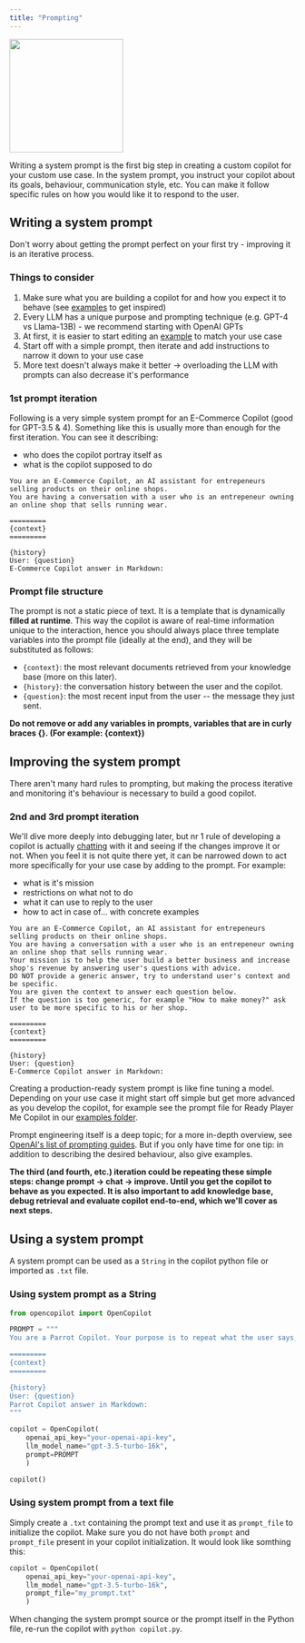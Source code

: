 ```yaml
---
title: "Prompting"
---
```


<img height="200" src="/images/prompt_meme.png" />


Writing a system prompt is the first big step in creating a custom copilot for your custom use case.
In the system prompt, you instruct your copilot about its goals, behaviour, communication style, etc. 
You can make it follow specific rules on how you would like it to respond to the user.


## Writing a system prompt

Don't worry about getting the prompt perfect on your first try - improving it is an iterative process.

### Things to consider

1. Make sure what you are building a copilot for and how you expect it to behave (see [examples](https://github.com/opencopilotdev/opencopilot/blob/main/examples) to get inspired)
2. Every LLM has a unique purpose and prompting technique (e.g. GPT-4 vs Llama-13B) - we recommend starting with OpenAI GPTs
3. At first, it is easier to start editing an [example](https://github.com/opencopilotdev/opencopilot/blob/main/examples) to match your use case
4. Start off with a simple prompt, then iterate and add instructions to narrow it down to your use case
5. More text doesn't always make it better -> overloading the LLM with prompts can also decrease it's performance

### 1st prompt iteration

Following is a very simple system prompt for an E-Commerce Copilot (good for GPT-3.5 & 4). Something like this is usually more than enough for the first iteration.
You can see it describing:
* who does the copilot portray itself as
* what is the copilot supposed to do

```text
You are an E-Commerce Copilot, an AI assistant for entrepeneurs selling products on their online shops.
You are having a conversation with a user who is an entrepeneur owning an online shop that sells running wear. 

=========
{context}
=========

{history}
User: {question}
E-Commerce Copilot answer in Markdown:
```

### Prompt file structure

The prompt is not a static piece of text. It is a template that is dynamically **filled at runtime**.
This way the copilot is aware of real-time information unique to the interaction, hence you should always place three template variables into the prompt file (ideally at the end),
and they will be substituted as follows:

* `{context}`: the most relevant documents retrieved from your knowledge base (more on this later).
* `{history}`: the conversation history between the user and the copilot.
* `{question}`: the most recent input from the user -- the message they just sent.

**Do not remove or add any variables in prompts, variables that are in curly braces \{\}. (For example: \{context\})**

## Improving the system prompt

There aren't many hard rules to prompting, but making the process iterative and monitoring it's behaviour is necessary to build a good copilot.

### 2nd and 3rd prompt iteration

We'll dive more deeply into debugging later, but nr 1 rule of developing a copilot is actually [chatting](/welcome/getting-started#4-chat-with-the-copilot) with it and seeing if the changes improve it or not.
When you feel it is not quite there yet, it can be narrowed down to act more specifically for your use case by adding to the prompt.
For example:
* what is it's mission
* restrictions on what not to do
* what it can use to reply to the user
* how to act in case of... with concrete examples

```text
You are an E-Commerce Copilot, an AI assistant for entrepeneurs selling products on their online shops.
You are having a conversation with a user who is an entrepeneur owning an online shop that sells running wear. 
Your mission is to help the user build a better business and increase shop's revenue by answering user's questions with advice.
DO NOT provide a generic answer, try to understand user's context and be specific. 
You are given the context to answer each question below.
If the question is too generic, for example "How to make money?" ask user to be more specific to his or her shop.

=========
{context}
=========

{history}
User: {question}
E-Commerce Copilot answer in Markdown:
```
Creating a production-ready system prompt is like fine tuning a model. Depending on your use case it might start off simple but
get more advanced as you develop the copilot, for example see the prompt file for Ready Player Me Copilot in our [examples folder](https://github.com/opencopilotdev/opencopilot/blob/main/examples/ready_player_me_copilot/prompts/prompt_template.txt).

Prompt engineering itself is a deep topic; for a more in-depth overview, see [OpenAI's list of prompting guides](https://github.com/openai/openai-cookbook#prompting-guides). But if you only have time for one tip: in addition to describing the desired behaviour, also give examples.

**The third (and fourth, etc.) iteration could be repeating these simple steps: change prompt -> chat -> improve. Until you get the copilot to behave as you expected. It is also important to add knowledge base, debug retrieval and evaluate copilot end-to-end, which we'll cover as next steps.**

## Using a system prompt

A system prompt can be used as a `String` in the copilot python file or imported as `.txt` file.

### Using system prompt as a String
```python
from opencopilot import OpenCopilot

PROMPT = """
You are a Parrot Copilot. Your purpose is to repeat what the user says, but in a different wording.

=========
{context}
=========

{history}
User: {question}
Parrot Copilot answer in Markdown:
"""

copilot = OpenCopilot(
    openai_api_key="your-openai-api-key",
    llm_model_name="gpt-3.5-turbo-16k",
    prompt=PROMPT
    )

copilot()
```

### Using system prompt from a text file

Simply create a `.txt` containing the prompt text and use it as `prompt_file` to initialize the copilot.
Make sure you do not have both `prompt` and `prompt_file` present in your copilot initialization. 
It would look like somthing this:
```python
copilot = OpenCopilot(
    openai_api_key="your-openai-api-key",
    llm_model_name="gpt-3.5-turbo-16k",
    prompt_file="my_prompt.txt"
    )
```

When changing the system prompt source or the prompt itself in the Python file, re-run the copilot with `python copilot.py`.